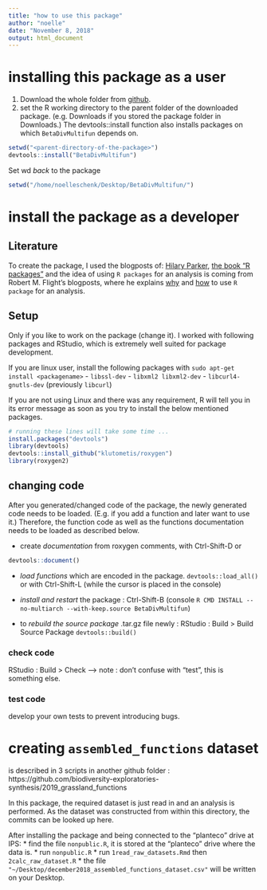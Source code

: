 ```yaml
---
title: "how to use this package"
author: "noelle"
date: "November 8, 2018"
output: html_document
---
```


# installing this package as a user
1. Download the whole folder from [github](https://github.com/allanecology/BetaDivMultifun).
2. set the R working directory to the parent folder of the downloaded package. (e.g. Downloads if you stored the package folder in Downloads.)
The devtools::install function also installs packages on which `BetaDivMultifun` depends on.
```r
setwd("<parent-directory-of-the-package>")
devtools::install("BetaDivMultifun")
```

Set wd *back* to the package
```r
setwd("/home/noelleschenk/Desktop/BetaDivMultifun/")
```



# install the package as a developer
## Literature
To create the package, I used the blogposts of: [Hilary Parker](https://hilaryparker.com/2014/04/29/writing-an-r-package-from-scratch/), [the book "R packages"](http://r-pkgs.had.co.nz/) and the idea of using `R packages` for an analysis is coming from Robert M. Flight's blogposts, where he explains [why](http://rmflight.github.io/post/analyses-as-packages/) and [how](http://rmflight.github.io/post/vignette-analysis/) to use `R package` for an analysis.

## Setup
Only if you like to work on the package (change it). I worked with following packages and RStudio, which is extremely well suited for package development.

If you are linux user, install the following packages with `sudo apt-get install <packagename>`
- `libssl-dev`
- `libxml2 libxml2-dev`
- `libcurl4-gnutls-dev` (previously `libcurl`)

If you are not using Linux and there was any requirement, R will tell you in its error message as soon as you try to install the below mentioned packages.
```r
# running these lines will take some time ...
install.packages("devtools")
library(devtools)
devtools::install_github("klutometis/roxygen")
library(roxygen2)
```


## changing code
After you generated/changed code of the package, the newly generated code needs to be loaded. (E.g. if you add a function and later want to use it.) Therefore, the function code as well as the functions documentation needs to be loaded as described below. 

- create *documentation*
from roxygen comments, with Ctrl-Shift-D or
```r
devtools::document()
```


- *load functions* which are encoded in the package. `devtools::load_all()` or with Ctrl-Shift-L (while the cursor is placed in the console)

- *install and restart* the package :  Ctrl-Shift-B (console `R CMD INSTALL --no-multiarch --with-keep.source BetaDivMultifun`)

- to *rebuild the source package* .tar.gz file newly : RStudio : Build > Build Source Package `devtools::build()`

### check code
RStudio : Build > Check
--> note : don't confuse with "test", this is something else.

### test code
develop your own tests to prevent introducing bugs.



# creating `assembled_functions` dataset
is described in 3 scripts in another github folder : 
https://github.com/biodiversity-exploratories-synthesis/2019_grassland_functions

In this package, the required dataset is just read in and an analysis is performed. As the dataset was constructed from within this directory, the commits can be looked up here.

After installing the package and being connected to the "planteco" drive at IPS:
* find the file `nonpublic.R`, it is stored at the "planteco" drive where the data is.
* run `nonpublic.R`
* run `1read_raw_datasets.Rmd` then `2calc_raw_dataset.R`
* the file `"~/Desktop/december2018_assembled_functions_dataset.csv"` will be written on your Desktop.
